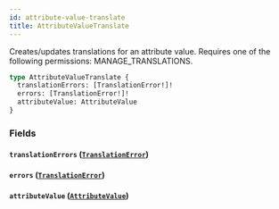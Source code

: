 ```yaml
---
id: attribute-value-translate
title: AttributeValueTranslate
---
```


Creates/updates translations for an attribute value. Requires one of the following permissions: MANAGE_TRANSLATIONS.

```graphql
type AttributeValueTranslate {
  translationErrors: [TranslationError!]!
  errors: [TranslationError!]!
  attributeValue: AttributeValue
}
```

### Fields

#### `translationErrors` ([`TranslationError`](../../../developer/api-reference/objects/translation-error))

#### `errors` ([`TranslationError`](../../../developer/api-reference/objects/translation-error))

#### `attributeValue` ([`AttributeValue`](../../../developer/api-reference/objects/attribute-value))
